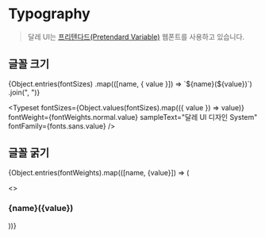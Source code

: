 
# Typography

> 달레 UI는 [프리텐다드(Pretendard Variable)](https://github.com/orioncactus/pretendard) 웹폰트를 사용하고 있습니다.

## 글꼴 크기

<p>
  {Object.entries(fontSizes)
    .map(([name, { value }]) => `${name}(${value})`)
    .join(", ")}
</p>

<Typeset
  fontSizes={Object.values(fontSizes).map(({ value }) => value)}
  fontWeight={fontWeights.normal.value}
  sampleText="달레 UI 디자인 System"
  fontFamily={fonts.sans.value}
/>

## 글꼴 굵기

{Object.entries(fontWeights).map(([name, {value}]) => (

<>
  <h3>
    {name}({value})
  </h3>
  <Typeset
    fontSizes={[fontSizes.md.value]}
    fontWeight={value}
    sampleText="달레 UI 디자인 System"
    fontFamily={fonts.sans.value}
  />
</>
))}
